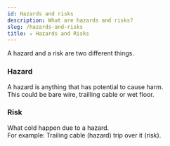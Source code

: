 ```yaml
---
id: Hazards and risks
description: What are hazards and risks?
slug: /hazards-and-risks
title: ☣️ Hazards and Risks
---
```


<p className="grey">A hazard and a risk are two different things.</p>

### Hazard
A hazard is anything that has potential to cause harm. <br />
This could be bare wire, trailling cable or wet floor. 

### Risk
What cold happen due to a hazard. <br />
For example: Trailing cable (hazard) trip over it (risk).